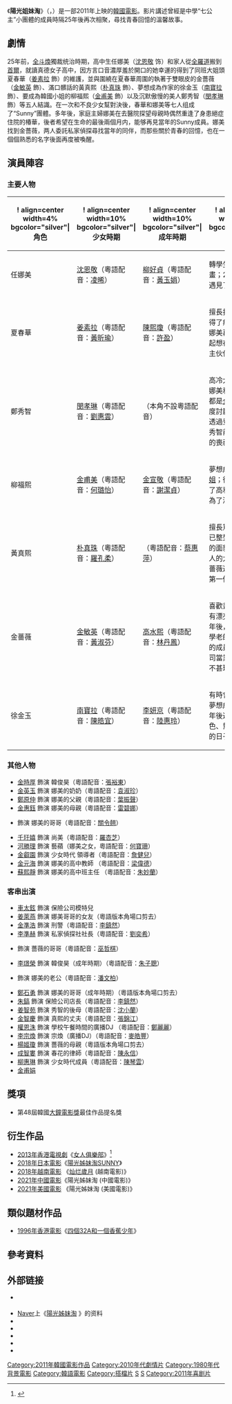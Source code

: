 {{noteTA
|G1=Show
}}
{{Infobox film
| name           = 陽光姊妹淘
| original_name  = {{lang|ko|써니}}
| image          = Sunny2011filmposter.jpg
| caption        = 
| director       = [[姜炯哲|姜炯哲]]
| producer       = 
| writer         = 姜炯哲、[[李秉賢|李秉賢]]
| starring       = {{ubl|[[柳好貞|柳好貞]]|[[沈恩敬|沈恩敬]]|[[陳喜慶|陳喜慶]]|[[姜素拉|姜素拉]]|[[閔孝琳|閔孝琳]]}}
| music          = 
| cinematography =
| editing        = 
| distributor    = 
| released       = {{KOR}} 2011年5月4日<br>{{HKG}} 2012年4月12日<ref>{{cite web |url=http://movie.now.com/home/movie?id=Sunny |title=存檔副本 |accessdate=2012年5月31日 |deadurl=yes |archiveurl=https://web.archive.org/web/20120221071052/http://movie.now.com/home/movie?id=Sunny |archivedate=2012年2月21日 |df= }}</ref>
| runtime        = 124分鐘<br />135分钟（導演剪輯版）
| country        = {{KOR}}
| language       = [[韓語|韓語]]
| budget         = 
| gross          =
| cn_name  = 
| hk_name  = 陽光姐妹淘
| tw_name  = 陽光姊妹淘
}}

《'''陽光姐妹淘'''》（{{lang-ko|써니}}，{{lang-en|''Sunny''}}）是一部2011年上映的[[韓國電影|韓國電影]]。影片講述曾經是中學“七公主”小團體的成員時隔25年後再次相聚，尋找青春回憶的溫馨故事。

== 劇情 ==
25年前，[[全斗煥|全斗煥]]獨裁统治時期，高中生任娜美（[[沈恩敬|沈恩敬]] 饰）和家人從[[全羅道|全羅道]]搬到[[首爾|首爾]]，就讀真德女子高中，因方言口音濃厚羞於開口的她幸運的得到了同班大姐頭夏春華（[[姜素拉|姜素拉]] 飾）的維護，並與圍繞在夏春華周圍的執著于雙眼皮的金薔薇（[[金敏英|金敏英]] 飾）、滿口髒話的黃真熙（[[朴真珠|朴真珠]] 飾）、夢想成為作家的徐金玉（[[南寶拉|南寶拉]] 飾）、要成為韓國小姐的柳福熙（[[金甫美_(1987年)|金甫美]] 飾）以及沉默傲慢的美人鄭秀智（[[閔孝琳|閔孝琳]] 飾）等五人結識。在一次和不良少女幫對決後，春華和娜美等七人组成了“Sunny”團體。多年後，家庭主婦娜美在去醫院探望母親時偶然重逢了身患絕症住院的椿華，後者希望在生命的最後兩個月内，能够再見當年的Sunny成員。娜美找到金薔薇，两人委託私家偵探尋找當年的同伴，而那些關於青春的回憶，也在一個個熟悉的名字後面再度被喚醒。

== 演員陣容 ==
=== 主要人物 ===
{| class="wikitable" width="100%"
|-
! ! align=center width=4% bgcolor="silver"|角色
! ! align=center width=10% bgcolor="silver"|少女時期
! ! align=center width=10% bgcolor="silver"|成年時期
! ! align=center width=25% bgcolor="silver"|角色概述
|-
|任娜美
|[[沈恩敬|沈恩敬]]（粵語配音：[[凌晞|凌晞]]）
|[[柳好貞|柳好貞]]（粵語配音：[[黃玉娟|黃玉娟]]）
|轉學生，擅長畫畫；25年後在醫院遇見了春華
|-
|夏春華
|[[姜素拉|姜素拉]]（粵語配音：[[黃昕瑜|黃昕瑜]]）
|[[陳熙瓊|陳熙瓊]]（粵語配音：[[許盈|許盈]]）
|擅長打架；25年後得了癌症，因為與娜美再度相遇，興起想在死前見七公主伙伴們的念頭
|-
|鄭秀智
|[[閔孝琳|閔孝琳]]（粵語配音：[[劉惠雲|劉惠雲]]）
|{{link-ko|尹廷|윤정}}（本角不設粵語配音）
|高冷大美女，因為娜美和自己的繼母都是[[全羅道|全羅道人]]而一度討厭娜美；最後透過登報的方式，秀智前來參加春花的喪禮
|-
|柳福熙
|[[金甫美_(1987年)|金甫美]]（粵語配音：[[何璐怡|何璐怡]]）
|[[金宣敬|金宣敬]]（粵語配音：[[謝潔貞|謝潔貞]]）
|夢想成為[[韓國小姐|韓國小姐]]；後來因家中借了高利貸，輾轉成為了酒店小姐
|-
|黃真熙
|[[朴真珠|朴真珠]]（粵語配音：[[羅孔柔|羅孔柔]]）
|{{link-ko|洪真熙|홍진희}}（粵語配音：[[蔡惠萍|蔡惠萍]]）
|擅長罵人；25年後已整型得不像以往的面貌，成為有錢人的太太，娜美和薔薇透過私家偵探第一個找到的成員
|-
|金薔薇
|[[金敏英|金敏英]]（粵語配音：[[黃淑芬|黃淑芬]]）
|[[高水熙|高水熙]]（粵語配音：[[林丹鳳|林丹鳳]]）
|喜歡畫眼妝，希望有漂亮的眼睛；25年後，娜美透過中學老師第一個找到的成員，在保險公司當業務，但業績不甚理想
|-
|徐金玉
|[[南寶拉|南寶拉]]（粵語配音：[[陳皓宜|陳皓宜]]）
|[[李妍京|李妍京]]（粵語配音：[[陸惠玲|陸惠玲]]）
|有時會抓狂打人，夢想成為作家；25年後過著看婆婆臉色、幫小姑帶小孩的日子
|}

=== 其他人物 ===
*[[金時厚|金時厚]] 飾演 韓俊昊（粵語配音：[[張裕東|張裕東]]）
*[[金英玉|金英玉]] 飾演 娜美的奶奶（粵語配音：[[袁淑珍|袁淑珍]]）
*[[鄭原仲|鄭原仲]] 飾演 娜美的父親（粵語配音：[[葉振聲|葉振聲]]）
*[[金惠鈺|金惠鈺]] 飾演 娜美的母親（粵語配音：[[雷碧娜|雷碧娜]]）
*{{link-ko|朴英瑞|박영서}} 飾演 娜美的哥哥（粵語配音：[[關令翹|關令翹]]）
*[[千玗嬉|千玗嬉]] 飾演 尚美（粵語配音：[[羅杏芝|羅杏芝]]）
*[[河勝理|河勝理]] 飾演 藝蘋（娜美之女，粵語配音：[[何寶珊|何寶珊]]）
*[[金叡園|金叡園]] 飾演 少女時代 領導者（粵語配音：[[詹健兒|詹健兒]]）
*[[金元海|金元海]] 飾演 娜美的高中教師 （粵語配音：[[梁偉德|梁偉德]]）
*[[蘇熙靜|蘇熙靜]] 飾演 娜美的高中班主任 （粵語配音：[[朱妙蘭|朱妙蘭]]）

=== 客串出演 ===
*[[車太鉉|車太鉉]] 飾演 保險公司模特兒
*[[姜萊燕|姜萊燕]] 飾演 娜美哥哥的女友（粵語版本角場口剪去）
*[[金準浩|金準浩]] 飾演 刑警（粵語配音：[[李鎮然|李鎮然]]）
*[[李準赫|李準赫]] 飾演 私家偵探社社長（粵語配音：[[劉奕希|劉奕希]]）
*{{link-ko|韓勝賢|한승현}} 飾演 薔薇的哥哥（粵語配音：[[巫哲棋|巫哲棋]]）
*[[李璟榮|李璟榮]] 飾演 韓俊昊（成年時期）（粵語配音：[[朱子聰|朱子聰]]）
*{{link-ko|白鍾鶴|백종학}} 飾演 娜美的老公（粵語配音：[[潘文柏|潘文柏]]）
*[[鄭石勇|鄭石勇]] 飾演 娜美的哥哥（成年時期）（粵語版本角場口剪去）
*[[朱鎬|朱鎬]] 飾演 保險公司店長（粵語配音：[[李鎮然|李鎮然]]）
*[[姜智苑|姜智苑]] 飾演 秀智的後母（粵語配音：[[沈小蘭|沈小蘭]]）
*[[金智慶|金智慶]] 飾演 真熙的丈夫（粵語配音：[[張錦江|張錦江]]）
*[[權恩洙|權恩洙]] 飾演 學校午餐時間的廣播DJ （粵語配音：[[鄭麗麗|鄭麗麗]]）
*[[李宗煥|李宗煥]] 飾演 宗煥（廣播DJ）（粵語配音：[[麥皓豐|麥皓豐]]）
*[[楊姬瓊|楊姬瓊]] 飾演 薔薇的母親（粵語版本角場口剪去）
*[[成智婁|成智婁]] 飾演 春花的律師（粵語配音：[[陳永信|陳永信]]）
*[[柳惠琳|柳惠琳]] 飾演 少女時代成員（粵語配音：[[陳琴雲|陳琴雲]]）
*[[金甫娟|金甫娟]]

== 獎項 ==
*第48屆韓國[[大鐘電影獎|大鐘電影獎]]最佳作品提名獎

== 衍生作品 ==
*[[2013年|2013年]][[香港電視劇|香港電視劇]]《[[女人俱樂部|女人俱樂部]]》<ref>{{Cite web |url=http://news.sina.com.hk/news/20140417/-15-3241826/1.html |title=《女人俱樂部》將播 李若彤陳慧珊7女出山 |access-date=2014-04-23 |archive-url=https://web.archive.org/web/20140605051246/http://news.sina.com.hk/news/20140417/-15-3241826/1.html |archive-date=2014-06-05 |dead-url=yes }}</ref>
*[[2018年|2018年]][[日本電影|日本電影]]《[[陽光姊妹淘_(日本電影)|陽光姊妹淘SUNNY]]》
*[[2018年|2018年]][[越南電影|越南電影]] 《[[灿烂歲月|灿烂歲月]] (越南電影)》
*[[2021年|2021年]][[中國電影|中國電影]]《陽光姊妹淘 (中國電影)》
*[[2021年|2021年]][[美國電影|美國電影]] 《陽光姊妹淘 (美國電影)》

==類似題材作品==
*[[1996年|1996年]][[香港電影|香港電影]]《[[四個32A和一個香蕉少年|四個32A和一個香蕉少年]]》

== 參考資料 ==
{{reflist}}

== 外部链接 ==
* {{Official website| http://www.sunny2011.co.kr/}} {{ko icon}}
* [[Naver|Naver]]上《[http://blog.naver.com/sunny_2011 陽光姊妹淘] {{Wayback|url=http://blog.naver.com/sunny_2011 |date=20110904143136 }}》的资料{{ko icon}}
* {{kmdb film|12657}}
* {{IMDb title|1937339}}
* {{Hancinema film|Sunny_-_2010}}
* {{Mtime|146978}}
* {{douban}}

[[Category:2011年韓國電影作品|Category:2011年韓國電影作品]]
[[Category:2010年代劇情片|Category:2010年代劇情片]]
[[Category:1980年代背景電影|Category:1980年代背景電影]]
[[Category:韓語電影|Category:韓語電影]]
[[Category:搭檔片|Category:搭檔片]]
[[Category:韓國劇情片|S]]
[[Category:韓國喜劇片|S]]
[[Category:2011年喜剧片|Category:2011年喜剧片]]